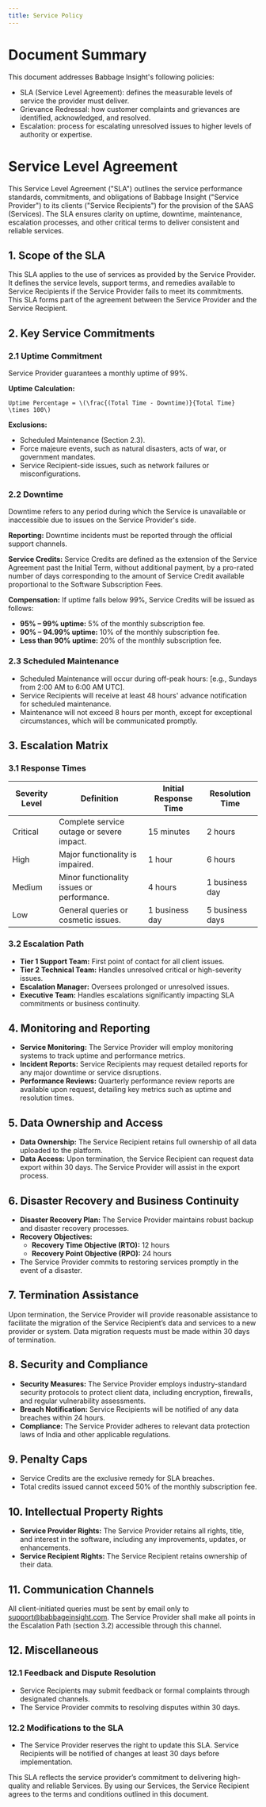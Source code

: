 ```yaml
---
title: Service Policy
---
```


# Document Summary

This document addresses Babbage Insight's following policies:
* SLA (Service Level Agreement): defines the measurable levels of service the provider must deliver.
* Grievance Redressal: how customer complaints and grievances are identified, acknowledged, and resolved.
* Escalation: process for escalating unresolved issues to higher levels of authority or expertise.

# Service Level Agreement

This Service Level Agreement ("SLA") outlines the service performance standards, commitments, and obligations of Babbage Insight ("Service Provider") to its clients ("Service Recipients") for the provision of the SAAS (Services). The SLA ensures clarity on uptime, downtime, maintenance, escalation processes, and other critical terms to deliver consistent and reliable services.

## 1. Scope of the SLA
This SLA applies to the use of services as provided by the Service Provider. It defines the service levels, support terms, and remedies available to Service Recipients if the Service Provider fails to meet its commitments. This SLA forms part of the agreement between the Service Provider and the Service Recipient.

## 2. Key Service Commitments
### 2.1 Uptime Commitment
Service Provider guarantees a monthly uptime of 99%.

**Uptime Calculation:**
```
Uptime Percentage = \(\frac{(Total Time - Downtime)}{Total Time} \times 100\)
```

**Exclusions:**
- Scheduled Maintenance (Section 2.3).
- Force majeure events, such as natural disasters, acts of war, or government mandates.
- Service Recipient-side issues, such as network failures or misconfigurations.

### 2.2 Downtime
Downtime refers to any period during which the Service is unavailable or inaccessible due to issues on the Service Provider's side.

**Reporting:** Downtime incidents must be reported through the official support channels.

**Service Credits:** Service Credits are defined as the extension of the Service Agreement past the Initial Term, without additional payment, by a pro-rated number of days corresponding to the amount of Service Credit available proportional to the Software Subscription Fees.

**Compensation:** If uptime falls below 99%, Service Credits will be issued as follows:
- **95% – 99% uptime:** 5% of the monthly subscription fee.
- **90% – 94.99% uptime:** 10% of the monthly subscription fee.
- **Less than 90% uptime:** 20% of the monthly subscription fee.

### 2.3 Scheduled Maintenance
- Scheduled Maintenance will occur during off-peak hours: [e.g., Sundays from 2:00 AM to 6:00 AM UTC].
- Service Recipients will receive at least 48 hours' advance notification for scheduled maintenance.
- Maintenance will not exceed 8 hours per month, except for exceptional circumstances, which will be communicated promptly.

## 3. Escalation Matrix
### 3.1 Response Times
| Severity Level | Definition                                | Initial Response Time | Resolution Time |
|----------------|------------------------------------------|-----------------------|-----------------|
| Critical       | Complete service outage or severe impact.| 15 minutes            | 2 hours         |
| High           | Major functionality is impaired.         | 1 hour                | 6 hours         |
| Medium         | Minor functionality issues or performance.| 4 hours               | 1 business day  |
| Low            | General queries or cosmetic issues.      | 1 business day        | 5 business days |

### 3.2 Escalation Path
- **Tier 1 Support Team:** First point of contact for all client issues.
- **Tier 2 Technical Team:** Handles unresolved critical or high-severity issues.
- **Escalation Manager:** Oversees prolonged or unresolved issues.
- **Executive Team:** Handles escalations significantly impacting SLA commitments or business continuity.

## 4. Monitoring and Reporting
- **Service Monitoring:** The Service Provider will employ monitoring systems to track uptime and performance metrics.
- **Incident Reports:** Service Recipients may request detailed reports for any major downtime or service disruptions.
- **Performance Reviews:** Quarterly performance review reports are available upon request, detailing key metrics such as uptime and resolution times.

## 5. Data Ownership and Access
- **Data Ownership:** The Service Recipient retains full ownership of all data uploaded to the platform.
- **Data Access:** Upon termination, the Service Recipient can request data export within 30 days. The Service Provider will assist in the export process.

## 6. Disaster Recovery and Business Continuity
- **Disaster Recovery Plan:** The Service Provider maintains robust backup and disaster recovery processes.
- **Recovery Objectives:**
  - **Recovery Time Objective (RTO):** 12 hours
  - **Recovery Point Objective (RPO):** 24 hours
- The Service Provider commits to restoring services promptly in the event of a disaster.

## 7. Termination Assistance
Upon termination, the Service Provider will provide reasonable assistance to facilitate the migration of the Service Recipient’s data and services to a new provider or system. Data migration requests must be made within 30 days of termination.

## 8. Security and Compliance
- **Security Measures:** The Service Provider employs industry-standard security protocols to protect client data, including encryption, firewalls, and regular vulnerability assessments.
- **Breach Notification:** Service Recipients will be notified of any data breaches within 24 hours.
- **Compliance:** The Service Provider adheres to relevant data protection laws of India and other applicable regulations.

## 9. Penalty Caps
- Service Credits are the exclusive remedy for SLA breaches.
- Total credits issued cannot exceed 50% of the monthly subscription fee.

## 10. Intellectual Property Rights
- **Service Provider Rights:** The Service Provider retains all rights, title, and interest in the software, including any improvements, updates, or enhancements.
- **Service Recipient Rights:** The Service Recipient retains ownership of their data.

## 11. Communication Channels
All client-initiated queries must be sent by email only to [support@babbageinsight.com](mailto:support@babbageinsight.com). The Service Provider shall make all points in the Escalation Path (section 3.2) accessible through this channel.

## 12. Miscellaneous
### 12.1 Feedback and Dispute Resolution
- Service Recipients may submit feedback or formal complaints through designated channels.
- The Service Provider commits to resolving disputes within 30 days.

### 12.2 Modifications to the SLA
- The Service Provider reserves the right to update this SLA. Service Recipients will be notified of changes at least 30 days before implementation.

This SLA reflects the service provider’s commitment to delivering high-quality and reliable Services. By using our Services, the Service Recipient agrees to the terms and conditions outlined in this document.
